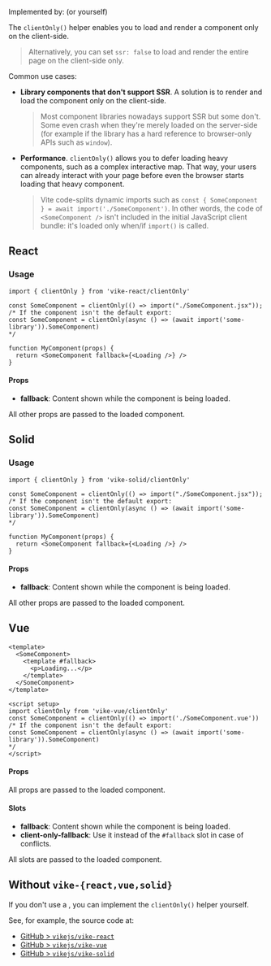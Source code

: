 
Implemented by: <UiFrameworkExtension /> (or <Link href="#without-vike-react-vue-solid">yourself</Link>)  

The `clientOnly()` helper enables you to load and render a component only on the client-side.

> Alternatively, you can set <Link href="/ssr">`ssr: false`</Link> to load and render the entire page on the client-side only.

Common use cases:

 - **Library components that don't support SSR**. A solution is to render and load the component only on the client-side.
   > Most component libraries nowadays support SSR but some don't. Some even crash when they're merely loaded on the server-side (for example if the library has a hard reference to browser-only APIs such as `window`).
 - **Performance**. `clientOnly()` allows you to defer loading heavy components, such as a complex interactive map. That way, your users can already interact with your page before even the browser starts loading that heavy component.
   > Vite code-splits dynamic imports such as `const { SomeComponent } = await import('./SomeComponent')`. In other words, the code of `<SomeComponent />` isn't included in the initial JavaScript client bundle: it's loaded only when/if `import()` is called.


## React

### Usage

```tsx
import { clientOnly } from 'vike-react/clientOnly'

const SomeComponent = clientOnly(() => import("./SomeComponent.jsx"));
/* If the component isn't the default export:
const SomeComponent = clientOnly(async () => (await import('some-library')).SomeComponent)
*/

function MyComponent(props) {
  return <SomeComponent fallback={<Loading />} />
}
```

#### Props

- **fallback**: Content shown while the component is being loaded.

All other props are passed to the loaded component.


## Solid

### Usage

```tsx
import { clientOnly } from 'vike-solid/clientOnly'

const SomeComponent = clientOnly(() => import("./SomeComponent.jsx"));
/* If the component isn't the default export:
const SomeComponent = clientOnly(async () => (await import('some-library')).SomeComponent)
*/

function MyComponent(props) {
  return <SomeComponent fallback={<Loading />} />
}
```

#### Props

- **fallback**: Content shown while the component is being loaded.

All other props are passed to the loaded component.


## Vue

```vue
<template>
  <SomeComponent>
    <template #fallback>
      <p>Loading...</p>
    </template>
  </SomeComponent>
</template>

<script setup>
import clientOnly from 'vike-vue/clientOnly'
const SomeComponent = clientOnly(() => import('./SomeComponent.vue'))
/* If the component isn't the default export:
const SomeComponent = clientOnly(async () => (await import('some-library')).SomeComponent)
*/
</script>
```

#### Props

All props are passed to the loaded component.

#### Slots

- **fallback**: Content shown while the component is being loaded.
- **client-only-fallback**: Use it instead of the `#fallback` slot in case of conflicts.

All slots are passed to the loaded component.


## Without `vike-{react,vue,solid}`

If you don't use a <UiFrameworkExtension />, you can implement the `clientOnly()` helper yourself.

See, for example, the source code at:
 - [GitHub > `vikejs/vike-react`](https://github.com/vikejs/vike-react)
 - [GitHub > `vikejs/vike-vue`](https://github.com/vikejs/vike-vue)
 - [GitHub > `vikejs/vike-solid`](https://github.com/vikejs/vike-solid)

